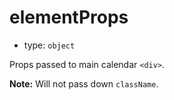 
# elementProps

- type: `object`

Props passed to main calendar `<div>`.

**Note:** Will not pass down `className`.

<Story id="props--element-props" />
